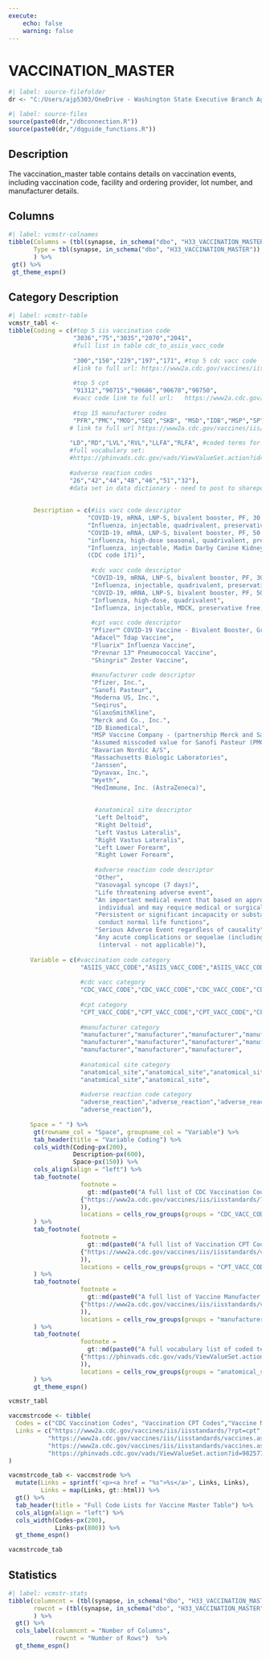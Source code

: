 ```yaml
---
execute:
    echo: false
    warning: false
---
```


# VACCINATION_MASTER {.unnumbered}

```r
#| label: source-filefolder
dr <- "C:/Users/ajp5303/OneDrive - Washington State Executive Branch Agencies/source_scripts"
```

```r
#| label: source-files
source(paste0(dr,"/dbconnection.R"))
source(paste0(dr,"/dqguide_functions.R"))
```

## Description

The vaccination_master table contains details on vaccination events, including vaccination code, facility and ordering provider, lot number, and manufacturer details.

## Columns

```r
#| label: vcmstr-colnames
tibble(Columns = (tbl(synapse, in_schema("dbo", "H33_VACCINATION_MASTER")) %>% colnames()),
       Type = tbl(synapse, in_schema("dbo", "H33_VACCINATION_MASTER")) %>% head(1) %>% as_tibble() %>% sapply(class)
       ) %>%
 gt() %>%
 gt_theme_espn()
```

## Category Description

```r
#| label: vcmstr-table
vcmstr_tabl <-
tibble(Coding = c(#top 5 iis vaccination code 
                  "3036","75","3035","2070","2041", 
                  #full list in table cdc_to_asiis_vacc_code
                  
                  "300","150","229","197","171", #top 5 cdc vacc code 
                  #link to full url: https://www2a.cdc.gov/vaccines/iis/iisstandards/?rpt=cpt
                  
                  #top 5 cpt
                  "91312","90715","90686","90670","90750",  
                  #vacc code link to full url:   https://www2a.cdc.gov/vaccines/iis/iisstandards/vaccines.asp?rpt=cpt
                  
                  #top 15 manufacturer codes
                  "PFR","PMC","MOD","SEQ","SKB", "MSD","IDB","MSP","SP","BN","MBL","JSN","DVX","WAL","MED", 
                 # link to full url https://www2a.cdc.gov/vaccines/iis/iisstandards/vaccines.asp?rpt=mvx
                
                 "LD","RD","LVL","RVL","LLFA","RLFA", #coded terms for vaccination site
                 #full vocabulary set:
                 #https://phinvads.cdc.gov/vads/ViewValueSet.action?id=98257779-17B8-DF11-9BDD-0015173D1785
                
                 #adverse reaction codes
                 "26","42","44","48","46","51","32"),  
                 #data set in data dictionary - need to post to sharepoint
                  
            
       Description = c(#iis vacc code descriptor
                      "COVID-19, mRNA, LNP-S, bivalent booster, PF, 30 mcg/0.3 mL dose (CDC code 300)", 
                      "Influenza, injectable, quadrivalent, preservative free (CDC code 150)",
                      "COVID-19, mRNA, LNP-S, bivalent booster, PF, 50 mcg/0.5 mL or 25mcg/0.25 mL dose (CDC code 229)",
                      "influenza, high-dose seasonal, quadrivalent, preservative free (CDC code 197)",
                      "Influenza, injectable, Madin Darby Canine Kidney, preservative free, quadrivalent 
                      (CDC code 171)", 
                       
                       #cdc vacc code descriptor
                       "COVID-19, mRNA, LNP-S, bivalent booster, PF, 30 mcg/0.3 mL dose",
                       "Influenza, injectable, quadrivalent, preservative free",
                       "COVID-19, mRNA, LNP-S, bivalent booster, PF, 50 mcg/0.5 mL or 25mcg/0.25 mL dose", 
                       "Influenza, high-dose, quadrivalent",
                       "Influenza, injectable, MDCK, preservative free, quadrivalent", 
       
                       #cpt vacc code descriptor
                       "Pfizer™ COVID-19 Vaccine - Bivalent Booster, Gray Cap",
                       "Adacel™ Tdap Vaccine",
                       "Fluarix™ Influenza Vaccine",
                       "Prevnar 13™ Pneumococcal Vaccine",
                       "Shingrix™ Zoster Vaccine", 
                       
                       #manufacturer code descriptor
                       "Pfizer, Inc.",
                       "Sanofi Pasteur",
                       "Moderna US, Inc.",
                       "Seqirus",
                       "GlaxoSmithKline",
                       "Merck and Co., Inc.",
                       "ID Biomedical",
                       "MSP Vaccine Company - (partnership Merck and Sanofi Pasteur)",
                       "Assumed misscoded value for Sanofi Pasteur (PMC)",
                       "Bavarian Nordic A/S",
                       "Massachusetts Biologic Laboratories",
                       "Janssen",
                       "Dynavax, Inc.",
                       "Wyeth",
                       "MedImmune, Inc. (AstraZeneca)",
       
       
                        #anatomical site descriptor
                        "Left Deltoid",
                        "Right Deltoid",
                        "Left Vastus Lateralis",
                        "Right Vastus Lateralis",
                        "Left Lower Forearm",
                        "Right Lower Forearm",
                        
                        #adverse reaction code descriptor
                        "Other",
                        "Vasovagal syncope (7 days)",
                        "Life threatening adverse event",
                        "An important medical event that based on appropriate medical judgement may jeopardize the
                         individual and may require medical or surgical intervention",
                        "Persistent or significant incapacity or substantial disruption of the ability to 
                         conduct normal life functions",
                        "Serious Adverse Event regardless of causality",
                        "Any acute complications or sequelae (including death) of above events 
                         (interval - not applicable)"),
       
      Variable = c(#vaccination code category
                    "ASIIS_VACC_CODE","ASIIS_VACC_CODE","ASIIS_VACC_CODE","ASIIS_VACC_CODE","ASIIS_VACC_CODE",
                    
                    #cdc vacc category
                    "CDC_VACC_CODE","CDC_VACC_CODE","CDC_VACC_CODE","CDC_VACC_CODE","CDC_VACC_CODE",
                    
                    #cpt category
                    "CPT_VACC_CODE","CPT_VACC_CODE","CPT_VACC_CODE","CPT_VACC_CODE","CPT_VACC_CODE", 
                    
                    #manufacturer category
                    "manufacturer","manufacturer","manufacturer","manufacturer","manufacturer","manufacturer",
                    "manufacturer","manufacturer","manufacturer","manufacturer","manufacturer","manufacturer",
                    "manufacturer","manufacturer","manufacturer",
       
                    #anatomical site category
                    "anatomical_site","anatomical_site","anatomical_site","anatomical_site","anatomical_site",
                    "anatomical_site","anatomical_site",
                    
                    #adverse reaction code category
                    "adverse_reaction","adverse_reaction","adverse_reaction","adverse_reaction","adverse_reaction",
                    "adverse_reaction"),
       
      Space = " ") %>%
       gt(rowname_col = "Space", groupname_col = "Variable") %>%
       tab_header(title = "Variable Coding") %>%
       cols_width(Coding~px(200),
                  Description~px(600),
                  Space~px(150)) %>%
       cols_align(align = "left") %>%
       tab_footnote(
                    footnote = 
                      gt::md(paste0("A full list of CDC Vaccination Codes is available at: ",
                    {"https://www2a.cdc.gov/vaccines/iis/iisstandards/?rpt=cpt"}
                    )),
                    locations = cells_row_groups(groups = "CDC_VACC_CODE")
       ) %>%
       tab_footnote(
                    footnote = 
                      gt::md(paste0("A full list of Vaccination CPT Codes is available at: ",
                    {"https://www2a.cdc.gov/vaccines/iis/iisstandards/vaccines.asp?rpt=cpt"}
                    )),
                    locations = cells_row_groups(groups = "CPT_VACC_CODE")
       ) %>%
       tab_footnote(
                    footnote = 
                      gt::md(paste0("A full list of Vaccine Manufacter Codes is available at: ",
                    {"https://www2a.cdc.gov/vaccines/iis/iisstandards/vaccines.asp?rpt=mvx"}
                    )),
                    locations = cells_row_groups(groups = "manufacturer")
       ) %>%
       tab_footnote(
                    footnote = 
                      gt::md(paste0("A full vocabulary list of coded terms for vaccination sites is available at: ",
                    {"https://phinvads.cdc.gov/vads/ViewValueSet.action?id=98257779-17B8-DF11-9BDD-0015173D1785"}
                    )),
                    locations = cells_row_groups(groups = "anatomical_site")
       ) %>%
       gt_theme_espn()

vcmstr_tabl
```

```r
vaccmstrcode <- tibble(
  Codes = c("CDC Vaccination Codes", "Vaccination CPT Codes","Vaccine Manufacter Codes","Vaccination Sites"),
  Links = c("https://www2a.cdc.gov/vaccines/iis/iisstandards/?rpt=cpt",
           "https://www2a.cdc.gov/vaccines/iis/iisstandards/vaccines.asp?rpt=cpt",
           "https://www2a.cdc.gov/vaccines/iis/iisstandards/vaccines.asp?rpt=mvx",
           "https://phinvads.cdc.gov/vads/ViewValueSet.action?id=98257779-17B8-DF11-9BDD-0015173D1785")
)

vacmstrcode_tab <- vaccmstrode %>%
  mutate(Links = sprintf('<p><a href = "%s">%s</a>', Links, Links), 
         Links = map(Links, gt::html)) %>%
  gt() %>%
  tab_header(title = "Full Code Lists for Vaccine Master Table") %>%
  cols_align(align = "left") %>%
  cols_width(Codes~px(200),
             Links~px(800)) %>%
  gt_theme_espn()

vacmstrcode_tab
```

## Statistics

```r
#| label: vcmstr-stats
tibble(columncnt = (tbl(synapse, in_schema("dbo", "H33_VACCINATION_MASTER")) %>% ncol()),
       rowcnt = (tbl(synapse, in_schema("dbo", "H33_VACCINATION_MASTER"))) %>% nrow2()
       ) %>%
  gt() %>%
  cols_label(columncnt = "Number of Columns",
             rowcnt = "Number of Rows")  %>%
  gt_theme_espn()
```

